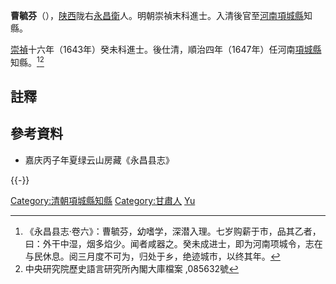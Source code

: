 '''曹毓芬'''（{{bd|？||？|catIdx=Cao曹}}），[[陕西|陕西]]陇右[[永昌衛|永昌衛]]人。明朝崇禎末科進士。入清後官至[[河南|河南]][[項城縣|項城縣]]知縣。

[[崇禎|崇禎]]十六年（1643年）癸未科進士。後仕清，順治四年（1647年）任河南[[項城縣|項城縣]]知縣。<ref>《永昌县志·卷六》：曹毓芬，幼嗜学，深潜入理。七岁购薪于市，品其乙者，曰：外干中湿，烟多焰少。闻者咸器之。癸未成进士，即为河南项城令，志在与民休息。阅三月度不可为，归处于乡，绝迹城市，以终其年。</ref><ref>中央研究院歷史語言研究所內閣大庫檔案 ,085632號</ref>

==註釋==
{{reflist}}

==參考資料==
*嘉庆丙子年夏绿云山房藏《永昌县志》

{{-}}
{{崇禎十六年癸未科殿試金榜}}
{{DEFAULTSORT:Cao曹}}
[[Category:清朝項城縣知縣|Category:清朝項城縣知縣]]
[[Category:甘肅人|Category:甘肅人]]
[[Category:曹姓|Yu]]